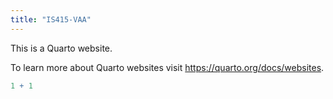 ```yaml
---
title: "IS415-VAA"
---
```


This is a Quarto website.

To learn more about Quarto websites visit <https://quarto.org/docs/websites>.

```r
1 + 1
```